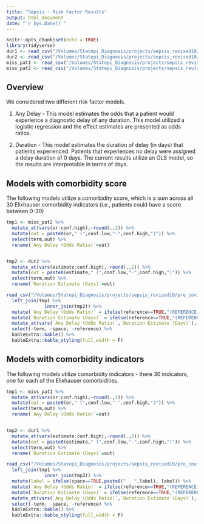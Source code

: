 ```yaml
---
title: "Sepsis - Risk Factor Results"
output: html_document
date: "`r Sys.Date()`"
---
```


```r
knitr::opts_chunk$set(echo = TRUE)
library(tidyverse)
dur1 <- read_csv("/Volumes/Statepi_Diagnosis/projects/sepsis_revised10/pre_covid/sim_results/exponential_cp14/model1_duration_estimate.csv")
dur2 <- read_csv("/Volumes/Statepi_Diagnosis/projects/sepsis_revised10/pre_covid/sim_results/exponential_cp14/model2_duration_estimate.csv")
miss_pat1 <- read_csv("/Volumes/Statepi_Diagnosis/projects/sepsis_revised10/pre_covid/sim_results/exponential_cp14/model1_estimate.csv")
miss_pat2 <- read_csv("/Volumes/Statepi_Diagnosis/projects/sepsis_revised10/pre_covid/sim_results/exponential_cp14/model2_estimate.csv")
```

## Overview

We considered two different risk factor models.

1.  Any Delay - This model estimates the odds that a patient would experience a diagnostic delay of any duration. This model utilized a logistic regression and the effect estimates are presented as odds ratios.

2.  Duration - This model estimates the duration of delay (in days) that patients experienced. Patients that experiences no delay were assigned a delay duration of 0 days. The current results utilize an OLS model, so the results are interpretable in terms of days.

## Models with comorbidity score

The following models utilize a comorbidity score, which is a sum across all 30 Elixhauser comorbidity indicators (i.e., patients could have a score between 0-30)

```r
tmp1 <- miss_pat2 %>% 
  mutate_at(vars(or:conf.high),~round(.,2)) %>% 
  mutate(out = paste0(or," (",conf.low,"-",conf.high,")")) %>% 
  select(term,out) %>% 
  rename(`Any Delay (Odds Ratio)`=out)


tmp2 <- dur2 %>% 
  mutate_at(vars(estimate:conf.high),~round(.,2)) %>% 
  mutate(out = paste0(estimate," (",conf.low,"-",conf.high,")")) %>% 
  select(term,out) %>% 
  rename(`Duration Estimate (Days)`=out)

read_csv("/Volumes/Statepi_Diagnosis/projects/sepsis_revised10/pre_covid/sim_results/exponential_cp14/model_labels2.csv") %>% 
  left_join(tmp1 %>% 
              inner_join(tmp2)) %>% 
  mutate(`Any Delay (Odds Ratio)` = ifelse(reference==TRUE,"(REFERENCE)",`Any Delay (Odds Ratio)`)) %>% 
  mutate(`Duration Estimate (Days)` = ifelse(reference==TRUE,"(REFERENCE)",`Duration Estimate (Days)`)) %>% 
  mutate_at(vars(`Any Delay (Odds Ratio)`,`Duration Estimate (Days)`),~replace_na(.,"")) %>% 
  select(-term, -space, -reference) %>% 
  kableExtra::kable() %>% 
  kableExtra::kable_styling(full_width = F) 
```

## Models with comorbidity indicators

The following models utilize comorbidity indicators - there 30 indicators, one for each of the Elixhauser comorbidities.

```r
tmp1 <- miss_pat1 %>% 
  mutate_at(vars(or:conf.high),~round(.,2)) %>% 
  mutate(out = paste0(or," (",conf.low,"-",conf.high,")")) %>% 
  select(term,out) %>% 
  rename(`Any Delay (Odds Ratio)`=out)


tmp2 <- dur1 %>% 
  mutate_at(vars(estimate:conf.high),~round(.,2)) %>% 
  mutate(out = paste0(estimate," (",conf.low,"-",conf.high,")")) %>% 
  select(term,out) %>% 
  rename(`Duration Estimate (Days)`=out)

read_csv("/Volumes/Statepi_Diagnosis/projects/sepsis_revised10/pre_covid/sim_results/exponential_cp14/model_labels1.csv") %>% 
  left_join(tmp1 %>% 
              inner_join(tmp2)) %>% 
  mutate(label = ifelse(space==TRUE,paste0("   ",label), label)) %>% 
  mutate(`Any Delay (Odds Ratio)` = ifelse(reference==TRUE,"(REFERENCE)",`Any Delay (Odds Ratio)`)) %>% 
  mutate(`Duration Estimate (Days)` = ifelse(reference==TRUE,"(REFERENCE)",`Duration Estimate (Days)`)) %>% 
  mutate_at(vars(`Any Delay (Odds Ratio)`,`Duration Estimate (Days)`),~replace_na(.,"")) %>% 
  select(-term, -space, -reference) %>% 
  kableExtra::kable() %>% 
  kableExtra::kable_styling(full_width = F) 
```
